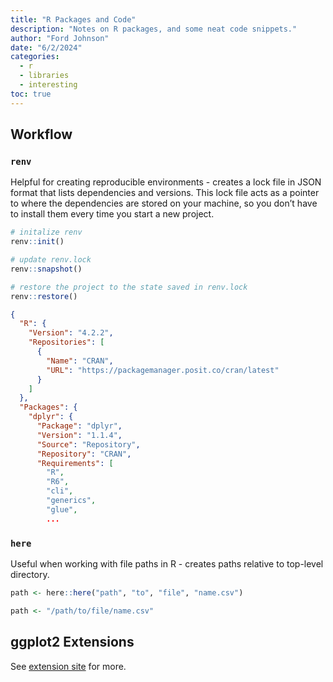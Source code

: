 ```yaml
---
title: "R Packages and Code"
description: "Notes on R packages, and some neat code snippets."
author: "Ford Johnson"
date: "6/2/2024"
categories:
  - r
  - libraries
  - interesting
toc: true
---
```


## Workflow

### `renv`

Helpful for creating reproducible environments - creates a lock file in JSON format that lists dependencies and versions. This lock file acts as a pointer to where the dependencies are stored on your machine, so you don't have to install them every time you start a new project.

```r
# initalize renv
renv::init()

# update renv.lock
renv::snapshot()

# restore the project to the state saved in renv.lock
renv::restore()
```

```.json
{
  "R": {
    "Version": "4.2.2",
    "Repositories": [
      {
        "Name": "CRAN",
        "URL": "https://packagemanager.posit.co/cran/latest"
      }
    ]
  },
  "Packages": {
    "dplyr": {
      "Package": "dplyr",
      "Version": "1.1.4",
      "Source": "Repository",
      "Repository": "CRAN",
      "Requirements": [
        "R",
        "R6",
        "cli",
        "generics",
        "glue",
        ...
```

### `here`

Useful when working with file paths in R - creates paths relative to top-level directory.

```r
path <- here::here("path", "to", "file", "name.csv")

path <- "/path/to/file/name.csv"
```

## ggplot2 Extensions

See [extension site](https://exts.ggplot2.tidyverse.org/) for more.